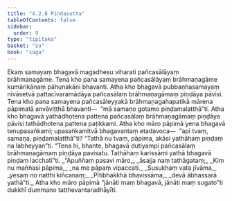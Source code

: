 ```yaml
---
title: "4.2.8 Piṇḍasutta"
tableOfContents: false
sidebar:
  order: 9
type: "tipitaka"
basket: "su"
book: "saga"
---
```



<DynamicBreadcrumb />

<Division number="154" book="saga" bookNo="12" page="115">

<Paragraph number="858" book="saga">
Ekaṃ samayaṃ bhagavā magadhesu viharati pañcasālāyaṃ brāhmaṇagāme. Tena kho pana samayena pañcasālāyaṃ brāhmaṇagāme kumārikānaṃ pāhunakāni bhavanti. Atha kho bhagavā pubbaṇhasamayaṃ nivāsetvā pattacīvaramādāya pañcasālaṃ brāhmaṇagāmaṃ piṇḍāya pāvisi. Tena kho pana samayena pañcasāleyyakā brāhmaṇagahapatikā mārena pāpimatā anvāviṭṭhā bhavanti—  “mā samaṇo gotamo piṇḍamalatthā”ti.
</Paragraph>

<Paragraph number="859" book="saga">
Atha kho bhagavā yathādhotena pattena pañcasālaṃ brāhmaṇagāmaṃ piṇḍāya pāvisi tathādhotena pattena paṭikkami. Atha kho māro pāpimā yena bhagavā tenupasaṅkami; upasaṅkamitvā bhagavantaṃ etadavoca—  “api tvaṃ, samaṇa, piṇḍamalatthā”ti? “Tathā nu tvaṃ, pāpima, akāsi yathāhaṃ piṇḍaṃ na labheyyan”ti. “Tena hi, bhante, bhagavā dutiyampi pañcasālaṃ brāhmaṇagāmaṃ piṇḍāya pavisatu. Tathāhaṃ karissāmi yathā bhagavā piṇḍaṃ lacchatī”ti.
</Paragraph>

<Paragraph number="860" type="verses" book="saga">
_“Apuññaṃ pasavi māro,_  
_āsajja naṃ tathāgataṃ;_  
_Kiṃ nu maññasi pāpima,_  
_na me pāpaṃ vipaccati._  

</Paragraph>

<Paragraph number="861" type="verses" book="saga">
_Susukhaṃ vata jīvāma,_  
_yesaṃ no natthi kiñcanaṃ;_  
_Pītibhakkhā bhavissāma,_  
_devā ābhassarā yathā”ti._  

</Paragraph>

<Paragraph number="862" book="saga">
Atha kho māro pāpimā “jānāti maṃ bhagavā, jānāti maṃ sugato”ti dukkhī dummano tatthevantaradhāyīti.
</Paragraph>
</Division>